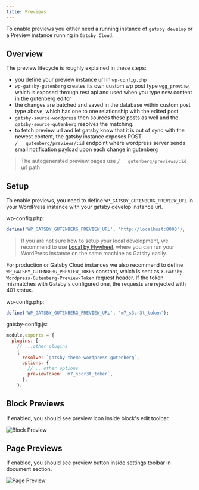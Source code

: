 ```yaml
---
title: Previews
---
```


To enable previews you either need a running instance of `gatsby develop` or a Preview instance running in `Gatsby Cloud`.

## Overview

The preview lifecycle is roughly explained in these steps:

- you define your preview instance url in `wp-config.php`
- `wp-gatsby-gutenberg` creates its own custom wp post type `wgg_preview`, which is exposed through rest api and used when you type new content in the gutenberg editor
- the changes are batched and saved in the database within custom post type above, which has one to one relationship with the edited post
- `gatsby-source-wordpress` then sources these posts as well and the `gatsby-source-gutenberg` resolves the matching.
- to fetch preview url and let gatsby know that it is out of sync with the newest content, the gatsby instance exposes POST `/___gutenberg/previews/:id` endpoint where wordpress server sends small notification payload upon each change in gutenberg

> The autogenerated preview pages use `/___gutenberg/previews/:id` url path

## Setup

To enable previews, you need to define `WP_GATSBY_GUTENBERG_PREVIEW_URL` in your WordPress instance with your gatsby develop instance url.

wp-config.php:

```php
define('WP_GATSBY_GUTENBERG_PREVIEW_URL', 'http://localhost:8000');
```

> If you are not sure how to setup your local development, we recommend to use [Local by Flywheel](https://localwp.com), where you can run your WordPress instance on the same machine as Gatsby easily.

For production or Gatsby Cloud instances we also recommend to define `WP_GATSBY_GUTENBERG_PREVIEW_TOKEN` constant, which is sent as `X-Gatsby-Wordpress-Gutenberg-Preview-Token` request header. If the token mismatches with Gatsby's configured one, the requests are rejected with 401 status.

wp-config.php:

```php
define('WP_GATSBY_GUTENBERG_PREVIEW_URL', 'm7_s3cr3t_token');
```

gatsby-config.js:

```js
module.exports = {
  plugins: [
    // ...other plugins
    {
      resolve: `gatsby-theme-wordpress-gutenberg`,
      options: {
        // ...other options
        previewToken: `m7_s3cr3t_token`,
      },
    },
```

## Block Previews

If enabled, you should see preview icon inside block's edit toolbar.

![Block Preview](../images/block-preview.gif)

## Page Previews

If enabled, you should see preview button inside settings toolbar in document section.

![Page Preview](../images/page-preview.gif)
